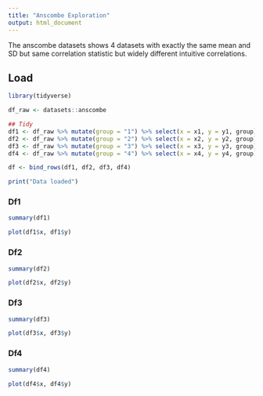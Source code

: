 ```yaml
---
title: "Anscombe Exploration"
output: html_document
---
```


The anscombe datasets shows 4 datasets with exactly the same mean and SD but same correlation statistic but widely different
intuitive correlations.

## Load

```r

library(tidyverse)

df_raw <- datasets::anscombe

## Tidy
df1 <- df_raw %>% mutate(group = "1") %>% select(x = x1, y = y1, group)
df2 <- df_raw %>% mutate(group = "2") %>% select(x = x2, y = y2, group)
df3 <- df_raw %>% mutate(group = "3") %>% select(x = x3, y = y3, group)
df4 <- df_raw %>% mutate(group = "4") %>% select(x = x4, y = y4, group)

df <- bind_rows(df1, df2, df3, df4)

print("Data loaded")

```

### Df1

```r
summary(df1)
```

```r
plot(df1$x, df1$y)
```

### Df2

```r
summary(df2)
```

```r

plot(df2$x, df2$y)

```

### Df3

```r
summary(df3)
```

```r

plot(df3$x, df3$y)

```

### Df4

```r

summary(df4)

```


```r

plot(df4$x, df4$y)

```
